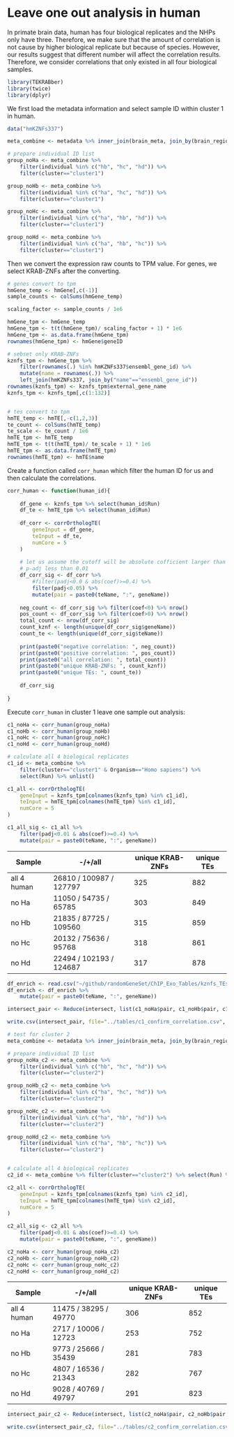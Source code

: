 # Leave one out analysis in human

In primate brain data, human has four biological replicates and the NHPs only have three. Therefore, we make sure that the amount of correlation is not cause by higher biological replicate but because of species. However, our results suggest that different number will affect the correlation results. Therefore, we consider correlations that only existed in all four biological samples.

```r
library(TEKRABber)
library(twice)
library(dplyr)
```

We first load the metadata information and select sample ID within cluster 1 in human.

```r
data("hmKZNFs337")

meta_combine <- metadata %>% inner_join(brain_meta, join_by(brain_region==region))

# prepare individual ID list
group_noHa <- meta_combine %>%
    filter(individual %in% c("hb", "hc", "hd")) %>%
    filter(cluster=="cluster1")

group_noHb <- meta_combine %>%
    filter(individual %in% c("ha", "hc", "hd")) %>%
    filter(cluster=="cluster1")

group_noHc <- meta_combine %>%
    filter(individual %in% c("ha", "hb", "hd")) %>%
    filter(cluster=="cluster1")

group_noHd <- meta_combine %>%
    filter(individual %in% c("ha", "hb", "hc")) %>%
    filter(cluster=="cluster1")

```

Then we convert the expression raw counts to TPM value. For genes, we select KRAB-ZNFs after the converting.

```r
# genes convert to tpm
hmGene_temp <- hmGene[,c(-1)]
sample_counts <- colSums(hmGene_temp)

scaling_factor <- sample_counts / 1e6

hmGene_tpm <- hmGene_temp
hmGene_tpm <- t(t(hmGene_tpm)/ scaling_factor + 1) * 1e6
hmGene_tpm <- as.data.frame(hmGene_tpm)
rownames(hmGene_tpm) <- hmGene$geneID

# sebset only KRAB-ZNFs
kznfs_tpm <- hmGene_tpm %>%
    filter(rownames(.) %in% hmKZNFs337$ensembl_gene_id) %>%
    mutate(name = rownames(.)) %>%
    left_join(hmKZNFs337, join_by("name"=="ensembl_gene_id"))
rownames(kznfs_tpm) <- kznfs_tpm$external_gene_name
kznfs_tpm <- kznfs_tpm[,c(1:132)]


# tes convert to tpm
hmTE_temp <- hmTE[,-c(1,2,3)]
te_count <- colSums(hmTE_temp)
te_scale <- te_count / 1e6
hmTE_tpm <- hmTE_temp
hmTE_tpm <- t(t(hmTE_tpm)/ te_scale + 1) * 1e6
hmTE_tpm <- as.data.frame(hmTE_tpm)
rownames(hmTE_tpm) <- hmTE$name
```

Create a function called `corr_human` which filter the human ID for us and then calculate the correlations.

```r
corr_human <- function(human_id){
    
    df_gene <- kznfs_tpm %>% select(human_id$Run)
    df_te <- hmTE_tpm %>% select(human_id$Run)
    
    df_corr <- corrOrthologTE(
        geneInput = df_gene,
        teInput = df_te,
        numCore = 5
    )
    
    # let us assume the cutoff will be absolute cofficient larger than 0.3 and 
    # p-adj less than 0.01
    df_corr_sig <- df_corr %>%
        #filter(padj<0.0 & abs(coef)>=0.4) %>%
        filter(padj<0.05) %>%
        mutate(pair = paste0(teName, ":", geneName))
    
    neg_count <- df_corr_sig %>% filter(coef<0) %>% nrow()
    pos_count <- df_corr_sig %>% filter(coef>0) %>% nrow()
    total_count <- nrow(df_corr_sig)
    count_kznf <- length(unique(df_corr_sig$geneName))
    count_te <- length(unique(df_corr_sig$teName))
    
    print(paste0("negative correlation: ", neg_count))
    print(paste0("positive correlation: ", pos_count))
    print(paste0("all correlation: ", total_count))
    print(paste0("unique KRAB-ZNFs: ", count_kznf))
    print(paste0("unique TEs: ", count_te))
    
    df_corr_sig
    
}
```

Execute `corr_human` in cluster 1 leave one sample out analysis:

```r
c1_noHa <- corr_human(group_noHa)
c1_noHb <- corr_human(group_noHb)
c1_noHc <- corr_human(group_noHc)
c1_noHd <- corr_human(group_noHd)

```

```r
# calculate all 4 biological replicates
c1_id <- meta_combine %>% 
    filter(cluster=="cluster1" & Organism=="Homo sapiens") %>% 
    select(Run) %>% unlist()

c1_all <- corrOrthologTE(
    geneInput = kznfs_tpm[colnames(kznfs_tpm) %in% c1_id],
    teInput = hmTE_tpm[colnames(hmTE_tpm) %in% c1_id],
    numCore = 5
)

c1_all_sig <- c1_all %>% 
    filter(padj<0.01 & abs(coef)>=0.4) %>%
    mutate(pair = paste0(teName, ":", geneName))
```

| Sample      | -/+/all                 | unique KRAB-ZNFs | unique TEs |
|-------------|-------------------------|------------------|------------|
| all 4 human | 26810 / 100987 / 127797 | 325              | 882        |
| no Ha       | 11050 / 54735 / 65785   | 303              | 849        |
| no Hb       | 21835 / 87725 / 109560  | 315              | 859        |
| no Hc       | 20132 / 75636 / 95768   | 318              | 861        |
| no Hd       | 22494 / 102193 / 124687 | 317              | 878        |

```r
df_enrich <- read.csv("~/github/randomGeneSet/ChIP_Exo_Tables/kznfs_TEs_ChIP_exo_modified.csv")
df_enrich <- df_enrich %>%
    mutate(pair = paste0(teName, ":", geneName))

intersect_pair <- Reduce(intersect, list(c1_noHa$pair, c1_noHb$pair, c1_noHc$pair, c1_noHd$pair, df_enrich$pair)) #335: 241 positive correlation and 94 negative correlations

write.csv(intersect_pair, file="../tables/c1_confirm_correlation.csv", row.names=F)
```

```r
# test for cluster 2
meta_combine <- metadata %>% inner_join(brain_meta, join_by(brain_region==region))

# prepare individual ID list
group_noHa_c2 <- meta_combine %>%
    filter(individual %in% c("hb", "hc", "hd")) %>%
    filter(cluster=="cluster2")

group_noHb_c2 <- meta_combine %>%
    filter(individual %in% c("ha", "hc", "hd")) %>%
    filter(cluster=="cluster2")

group_noHc_c2 <- meta_combine %>%
    filter(individual %in% c("ha", "hb", "hd")) %>%
    filter(cluster=="cluster2")

group_noHd_c2 <- meta_combine %>%
    filter(individual %in% c("ha", "hb", "hc")) %>%
    filter(cluster=="cluster2")


# calculate all 4 biological replicates
c2_id <- meta_combine %>% filter(cluster=="cluster2") %>% select(Run) %>% unlist()

c2_all <- corrOrthologTE(
    geneInput = kznfs_tpm[colnames(kznfs_tpm) %in% c2_id],
    teInput = hmTE_tpm[colnames(hmTE_tpm) %in% c2_id],
    numCore = 5
)

c2_all_sig <- c2_all %>% 
    filter(padj<0.01 & abs(coef)>=0.4) %>%
    mutate(pair = paste0(teName, ":", geneName))

c2_noHa <- corr_human(group_noHa_c2)
c2_noHb <- corr_human(group_noHb_c2)
c2_noHc <- corr_human(group_noHc_c2)
c2_noHd <- corr_human(group_noHd_c2)

```

| Sample      | -/+/all               | unique KRAB-ZNFs | unique TEs |
|-------------|-----------------------|------------------|------------|
| all 4 human | 11475 / 38295 / 49770 | 306              | 852        |
| no Ha       | 2717 / 10006 / 12723  | 253              | 752        |
| no Hb       | 9773 / 25666 / 35439  | 281              | 783        |
| no Hc       | 4807 / 16536 / 21343  | 282              | 767        |
| no Hd       | 9028 / 40769 / 49797  | 291              | 823        |

```r
intersect_pair_c2 <- Reduce(intersect, list(c2_noHa$pair, c2_noHb$pair, c2_noHc$pair, c2_noHd$pair, df_enrich$pair)) #64: 35 positive correlation and 29 negative correlations

write.csv(intersect_pair_c2, file="../tables/c2_confirm_correlation.csv", row.names=F)
```
